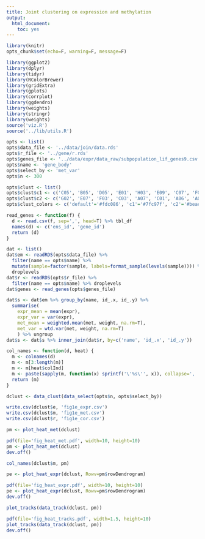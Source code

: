 ```yaml
---
title: Joint clustering on expression and methylation
output:
  html_document:
    toc: yes
---
```


```r
library(knitr)
opts_chunk$set(echo=F, warning=F, message=F)
```

```r
library(ggplot2)
library(dplyr)
library(tidyr)
library(RColorBrewer)
library(gridExtra)
library(gplots)
library(corrplot)
library(ggdendro)
library(weights)
library(stringr)
library(weights)
source('viz.R')
source('../lib/utils.R')
```

```r
opts <- list()
opts$data_file <- '../data/join/data.rds'
opts$r_file <- '../gene/r.rds'
opts$genes_file <- '../data/expr/data_raw/subpopulation_lif_genes9.csv'
opts$name <- 'gene_body'
opts$select_by <- 'met_var'
opts$n <- 300

opts$clust <- list()
opts$clust$c1 <- c('C05', 'B05', 'D05', 'E01', 'H03', 'E09', 'C07', 'F01', 'B10', 'F07', 'C02', 'B07')
opts$clust$c2 <- c('G02', 'E07', 'F03', 'C03', 'A07', 'C01', 'A06', 'A04', 'A02', 'A03', 'G07', 'C10', 'H01', 'D01', 'G09', 'E05', 'G01')
opts$clust_colors <- c('default'='#fdc086', 'c1'='#7fc97f', 'c2'='#beaed4')
```

```r
read_genes <- function(f) {
  d <- read.csv(f, sep=',', head=T) %>% tbl_df
  names(d) <- c('ens_id', 'gene_id')
  return (d)
}

dat <- list()
dat$em <- readRDS(opts$data_file) %>%
  filter(name == opts$name) %>%
  mutate(sample=factor(sample, labels=format_sample(levels(sample)))) %>%
  droplevels
dat$r <- readRDS(opts$r_file) %>%
  filter(name == opts$name) %>% droplevels
dat$genes <- read_genes(opts$genes_file)
```

```r
dat$s <- dat$em %>% group_by(name, id_.x, id_.y) %>%
  summarise(
    expr_mean = mean(expr),
    expr_var = var(expr),
    met_mean = weighted.mean(met, weight, na.rm=T),
    met_var = wtd.var(met, weight, na.rm=T)
    ) %>% ungroup
dat$s <- dat$s %>% inner_join(dat$r, by=c('name', 'id_.x', 'id_.y'))
```



```r
col_names <- function(d, heat) {
  m <- colnames(d)
  m <- m[3:length(m)]
  m <- m[heat$colInd]
  m <- paste(sapply(m, function(x) sprintf('\'%s\'', x)), collapse=', ')
  return (m)
}
```

```r
dclust <- data_clust(data_select(opts$n, opts$select_by))
```

```r
write.csv(dclust$e, 'fig1e_expr.csv')
write.csv(dclust$m, 'fig1e_met.csv')
write.csv(dclust$r, 'fig1e_cor.csv')
```

```r
pm <- plot_heat_met(dclust)
```

```r
pdf(file='fig_heat_met.pdf', width=10, height=10)
pm <- plot_heat_met(dclust)
dev.off()
```

```r
col_names(dclust$m, pm)
```

```r
pe <- plot_heat_expr(dclust, Rowv=pm$rowDendrogram)
```

```r
pdf(file='fig_heat_expr.pdf', width=10, height=10)
pe <- plot_heat_expr(dclust, Rowv=pm$rowDendrogram)
dev.off()
```

```r
plot_tracks(data_track(dclust, pm))
```

```r
pdf(file='fig_heat_tracks.pdf', width=1.5, height=10)
plot_tracks(data_track(dclust, pm))
dev.off()
```
